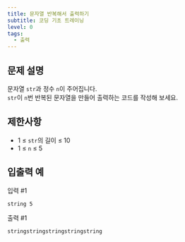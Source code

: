 ```yaml
---
title: 문자열 반복해서 출력하기
subtitle: 코딩 기초 트레이닝
level: 0
tags:
  - 출력
---
```


## 문제 설명

문자열 `str`과 정수 `n`이 주어집니다.\
`str`이 `n`번 반복된 문자열을 만들어 출력하는 코드를 작성해 보세요.

## 제한사항

- 1 ≤ `str`의 길이 ≤ 10
- 1 ≤ `n` ≤ 5

## 입출력 예

입력 #1

```
string 5
```

출력 #1

```
stringstringstringstringstring
```
